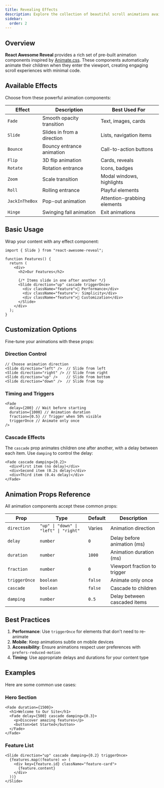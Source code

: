 ```yaml
---
title: Revealing Effects
description: Explore the collection of beautiful scroll animations available in React Awesome Reveal
sidebar:
  order: 2
---
```



## Overview

**React Awesome Reveal** provides a rich set of pre-built animation components inspired by [Animate.css](https://animate.style). These components automatically animate their children when they enter the viewport, creating engaging scroll experiences with minimal code.

## Available Effects

Choose from these powerful animation components:

| Effect         | Description                | Best Used For               |
| -------------- | -------------------------- | --------------------------- |
| `Fade`         | Smooth opacity transition  | Text, images, cards         |
| `Slide`        | Slides in from a direction | Lists, navigation items     |
| `Bounce`       | Bouncy entrance animation  | Call-to-action buttons      |
| `Flip`         | 3D flip animation          | Cards, reveals              |
| `Rotate`       | Rotation entrance          | Icons, badges               |
| `Zoom`         | Scale transition           | Modal windows, highlights   |
| `Roll`         | Rolling entrance           | Playful elements            |
| `JackInTheBox` | Pop-out animation          | Attention-grabbing elements |
| `Hinge`        | Swinging fall animation    | Exit animations             |

## Basic Usage

Wrap your content with any effect component:

```tsx
import { Slide } from "react-awesome-reveal";

function Features() {
  return (
    <div>
      <h2>Our Features</h2>

      {/* Items slide in one after another */}
      <Slide direction="up" cascade triggerOnce>
        <div className="feature">🚀 Performance</div>
        <div className="feature">💡 Simplicity</div>
        <div className="feature">🎨 Customization</div>
      </Slide>
    </div>
  );
}
```

## Customization Options

Fine-tune your animations with these props:

### Direction Control

```tsx
// Choose animation direction
<Slide direction="left" />  // Slide from left
<Slide direction="right" /> // Slide from right
<Slide direction="up" />    // Slide from bottom
<Slide direction="down" />  // Slide from top
```

### Timing and Triggers

```tsx
<Fade
  delay={200} // Wait before starting
  duration={1000} // Animation duration
  fraction={0.5} // Trigger when 50% visible
  triggerOnce // Animate only once
/>
```

### Cascade Effects

The `cascade` prop animates children one after another, with a delay between each item. Use `damping` to control the delay:

```tsx
<Fade cascade damping={0.2}>
  <div>First item (no delay)</div>
  <div>Second item (0.2s delay)</div>
  <div>Third item (0.4s delay)</div>
</Fade>
```

## Animation Props Reference

All animation components accept these common props:

| Prop          | Type                                  | Default | Description                  |
| ------------- | ------------------------------------- | ------- | ---------------------------- |
| `direction`   | `"up" \| "down" \| "left" \| "right"` | Varies  | Animation direction          |
| `delay`       | `number`                              | `0`     | Delay before animation (ms)  |
| `duration`    | `number`                              | `1000`  | Animation duration (ms)      |
| `fraction`    | `number`                              | `0`     | Viewport fraction to trigger |
| `triggerOnce` | `boolean`                             | `false` | Animate only once            |
| `cascade`     | `boolean`                             | `false` | Cascade to children          |
| `damping`     | `number`                              | `0.5`   | Delay between cascaded items |

## Best Practices

1. **Performance**: Use `triggerOnce` for elements that don't need to re-animate
2. **Mobile**: Keep animations subtle on mobile devices
3. **Accessibility**: Ensure animations respect user preferences with `prefers-reduced-motion`
4. **Timing**: Use appropriate delays and durations for your content type

## Examples

Here are some common use cases:

### Hero Section

```tsx
<Fade duration={1500}>
  <h1>Welcome to Our Site</h1>
  <Fade delay={500} cascade damping={0.3}>
    <p>Discover amazing features</p>
    <button>Get Started</button>
  </Fade>
</Fade>
```

### Feature List

```tsx
<Slide direction="up" cascade damping={0.2} triggerOnce>
  {features.map((feature) => (
    <div key={feature.id} className="feature-card">
      {feature.content}
    </div>
  ))}
</Slide>
```
